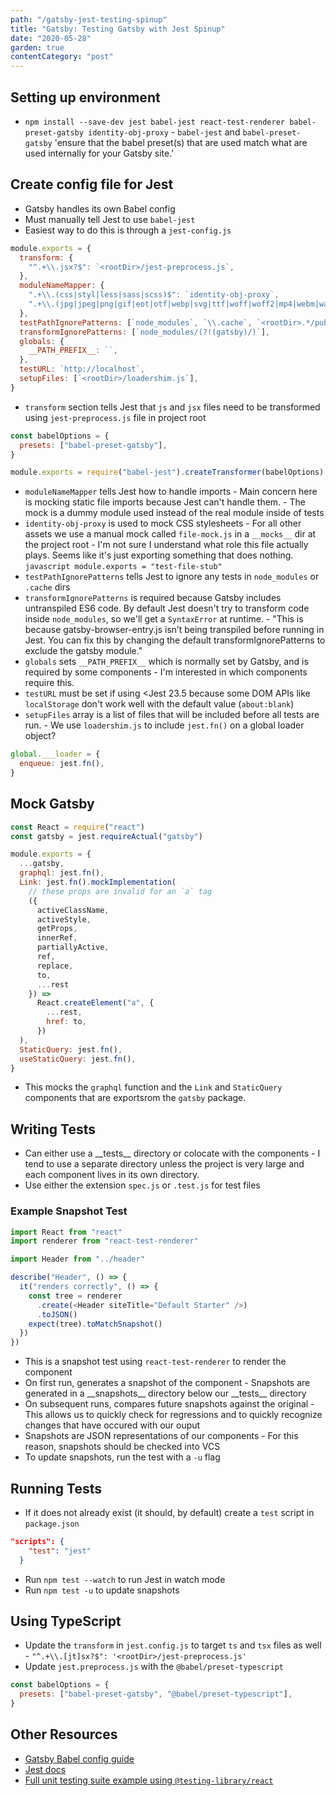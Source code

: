 ```yaml
---
path: "/gatsby-jest-testing-spinup"
title: "Gatsby: Testing Gatsby with Jest Spinup"
date: "2020-05-28"
garden: true
contentCategory: "post"
---
```


## Setting up environment

- `npm install --save-dev jest babel-jest react-test-renderer babel-preset-gatsby identity-obj-proxy` - `babel-jest` and `babel-preset-gatsby` 'ensure that the babel preset(s) that are used match what are used internally for your Gatsby site.'

## Create config file for Jest

- Gatsby handles its own Babel config
- Must manually tell Jest to use `babel-jest`
- Easiest way to do this is through a `jest-config.js`

```javascript
module.exports = {
  transform: {
    "^.+\\.jsx?$": `<rootDir>/jest-preprocess.js`,
  },
  moduleNameMapper: {
    ".+\\.(css|styl|less|sass|scss)$": `identity-obj-proxy`,
    ".+\\.(jpg|jpeg|png|gif|eot|otf|webp|svg|ttf|woff|woff2|mp4|webm|wav|mp3|m4a|aac|oga)$": `<rootDir>/__mocks__/file-mock.js`,
  },
  testPathIgnorePatterns: [`node_modules`, `\\.cache`, `<rootDir>.*/public`],
  transformIgnorePatterns: [`node_modules/(?!(gatsby)/)`],
  globals: {
    __PATH_PREFIX__: ``,
  },
  testURL: `http://localhost`,
  setupFiles: [`<rootDir>/loadershim.js`],
}
```

- `transform` section tells Jest that `js` and `jsx` files need to be transformed using `jest-preprocess.js` file in project root

```javascript
const babelOptions = {
  presets: ["babel-preset-gatsby"],
}

module.exports = require("babel-jest").createTransformer(babelOptions)
```

- `moduleNameMapper` tells Jest how to handle imports - Main concern here is mocking static file imports because Jest can't handle them. - The mock is a dummy module used instead of the real module inside of tests
- `identity-obj-proxy` is used to mock CSS stylesheets - For all other assets we use a manual mock called `file-mock.js` in a `__mocks__` dir at the project root - I'm not sure I understand what role this file actually plays. Seems like it's just exporting something that does nothing.
  `javascript module.exports = "test-file-stub"`
- `testPathIgnorePatterns` tells Jest to ignore any tests in `node_modules` or `.cache` dirs
- `transformIgnorePatterns` is required because Gatsby includes untranspiled ES6 code. By default Jest doesn't try to transform code inside `node_modules`, so we'll get a `SyntaxError` at runtime. - "This is because gatsby-browser-entry.js isn’t being transpiled before running in Jest. You can fix this by changing the default transformIgnorePatterns to exclude the gatsby module."
- `globals` sets `__PATH_PREFIX__` which is normally set by Gatsby, and is required by some components - I'm interested in which components require this.
- `testURL` must be set if using <Jest 23.5 because some DOM APIs like `localStorage` don't work well with the default value (`about:blank`)
- `setupFiles` array is a list of files that will be included before all tests are run. - We use `loadershim.js` to include `jest.fn()` on a global loader object?

```javascript
global.___loader = {
  enqueue: jest.fn(),
}
```

## Mock Gatsby

```javascript
const React = require("react")
const gatsby = jest.requireActual("gatsby")

module.exports = {
  ...gatsby,
  graphql: jest.fn(),
  Link: jest.fn().mockImplementation(
    // these props are invalid for an `a` tag
    ({
      activeClassName,
      activeStyle,
      getProps,
      innerRef,
      partiallyActive,
      ref,
      replace,
      to,
      ...rest
    }) =>
      React.createElement("a", {
        ...rest,
        href: to,
      })
  ),
  StaticQuery: jest.fn(),
  useStaticQuery: jest.fn(),
}
```

- This mocks the `graphql` function and the `Link` and `StaticQuery` components that are exportsrom the `gatsby` package.

## Writing Tests

- Can either use a \_\_tests\_\_ directory or colocate with the components - I tend to use a separate directory unless the project is very large and each component lives in its own directory.
- Use either the extension `spec.js` or `.test.js` for test files

### Example Snapshot Test

```javascript
import React from "react"
import renderer from "react-test-renderer"

import Header from "../header"

describe("Header", () => {
  it("renders correctly", () => {
    const tree = renderer
      .create(<Header siteTitle="Default Starter" />)
      .toJSON()
    expect(tree).toMatchSnapshot()
  })
})
```

- This is a snapshot test using `react-test-renderer` to render the component
- On first run, generates a snapshot of the component - Snapshots are generated in a \_\_snapshots\_\_ directory below our \_\_tests\_\_ directory
- On subsequent runs, compares future snapshots against the original - This allows us to quickly check for regressions and to quickly recognize changes that have occured with our ouput
- Snapshots are JSON representations of our components - For this reason, snapshots should be checked into VCS
- To update snapshots, run the test with a `-u` flag

## Running Tests

- If it does not already exist (it should, by default) create a `test` script in `package.json`

```json
"scripts": {
    "test": "jest"
  }
```

- Run `npm test --watch` to run Jest in watch mode
- Run `npm test -u` to update snapshots

## Using TypeScript

- Update the `transform` in `jest.config.js` to target `ts` and `tsx` files as well - `"^.+\\.[jt]sx?$": '<rootDir>/jest-preprocess.js'`
- Update `jest.preprocess.js` with the `@babel/preset-typescript`

```javascript
const babelOptions = {
  presets: ["babel-preset-gatsby", "@babel/preset-typescript"],
}
```

## Other Resources

- [Gatsby Babel config guide](https://www.gatsbyjs.org/docs/babel)
- [Jest docs](https://jestjs.io/docs/en/getting-started)
- [Full unit testing suite example using `@testing-library/react`](https://github.com/gatsbyjs/gatsby/tree/master/examples/using-jest)

